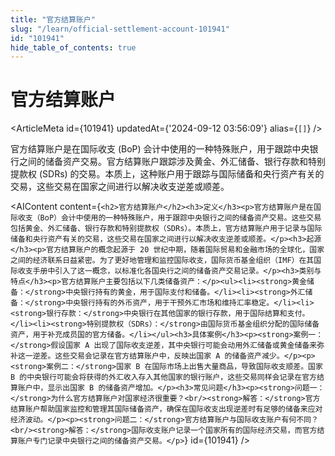```yaml
---
title: "官方结算账户"
slug: "/learn/official-settlement-account-101941"
id: "101941"
hide_table_of_contents: true
---
```



# 官方结算账户

<ArticleMeta id={101941} updatedAt={'2024-09-12 03:56:09'} alias={`[]`} />
<div className='border-solid border-b border-t-0 my-4 border-[var(--ifm-color-gray-300)]' />

官方结算账户是在国际收支 (BoP) 会计中使用的一种特殊账户，用于跟踪中央银行之间的储备资产交易。官方结算账户跟踪涉及黄金、外汇储备、银行存款和特别提款权 (SDRs) 的交易。本质上，这种账户用于跟踪与国际储备和央行资产有关的交易，这些交易在国家之间进行以解决收支逆差或顺差。

<AIContent content={`<h2>官方结算账户</h2><h3>定义</h3><p>官方结算账户是在国际收支（BoP）会计中使用的一种特殊账户，用于跟踪中央银行之间的储备资产交易。这些交易包括黄金、外汇储备、银行存款和特别提款权（SDRs）。本质上，官方结算账户用于记录与国际储备和央行资产有关的交易，这些交易在国家之间进行以解决收支逆差或顺差。</p><h3>起源</h3><p>官方结算账户的概念起源于 20 世纪中期，随着国际贸易和金融市场的全球化，国家之间的经济联系日益紧密。为了更好地管理和监控国际收支，国际货币基金组织（IMF）在其国际收支手册中引入了这一概念，以标准化各国央行之间的储备资产交易记录。</p><h3>类别与特点</h3><p>官方结算账户主要包括以下几类储备资产：</p><ul><li><strong>黄金储备：</strong>中央银行持有的黄金，用于国际支付和储备。</li><li><strong>外汇储备：</strong>中央银行持有的外币资产，用于干预外汇市场和维持汇率稳定。</li><li><strong>银行存款：</strong>中央银行在其他国家的银行存款，用于国际结算和支付。</li><li><strong>特别提款权（SDRs）：</strong>由国际货币基金组织分配的国际储备资产，用于补充成员国的官方储备。</li></ul><h3>具体案例</h3><p><strong>案例一：</strong>假设国家 A 出现了国际收支逆差，其中央银行可能会动用外汇储备或黄金储备来弥补这一逆差。这些交易会记录在官方结算账户中，反映出国家 A 的储备资产减少。</p><p><strong>案例二：</strong>国家 B 在国际市场上出售大量商品，导致国际收支顺差。国家 B 的中央银行可能会将获得的外汇收入存入其他国家的银行账户，这些交易同样会记录在官方结算账户中，显示出国家 B 的储备资产增加。</p><h3>常见问题</h3><p><strong>问题一：</strong>为什么官方结算账户对国家经济很重要？<br/><strong>解答：</strong>官方结算账户帮助国家监控和管理其国际储备资产，确保在国际收支出现逆差时有足够的储备来应对经济波动。</p><p><strong>问题二：</strong>官方结算账户与国际收支账户有何不同？<br/><strong>解答：</strong>国际收支账户记录一个国家所有的国际经济交易，而官方结算账户专门记录中央银行之间的储备资产交易。</p>`} id={101941} />
